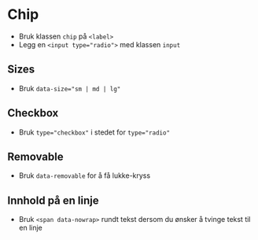 
<Meta of={stories} />

# Chip
- Bruk klassen `chip` på `<label>`
- Legg en `<input type="radio">` med klassen `input`
<Canvas of={stories.Radio} />

## Sizes
- Bruk `data-size="sm | md | lg"`
<Canvas of={stories.Sizes} />

## Checkbox
- Bruk `type="checkbox"` i stedet for `type="radio"`
<Canvas of={stories.Checkbox} />

## Removable
- Bruk `data-removable` for å få lukke-kryss
<Canvas of={stories.Removable} />

## Innhold på en linje
- Bruk `<span data-nowrap>` rundt tekst dersom du ønsker å tvinge tekst til en linje
<Canvas of={stories.Nowrap} />

<CssVariables component="chip" />
